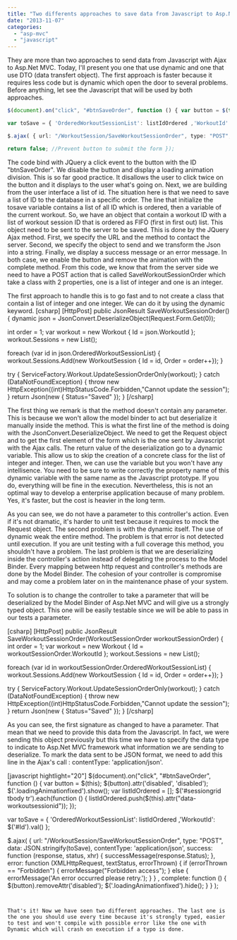 ```yaml
---
title: "Two differents approaches to save data from Javascript to Asp.Net MVC"
date: "2013-11-07"
categories: 
  - "asp-mvc"
  - "javascript"
---
```


They are more than two approaches to send data from Javascript with Ajax to Asp.Net MVC. Today, I'll present you one that use dynamic and one that use DTO (data transfert object). The first approach is faster because it requires less code but is dynamic which open the door to several problems. Before anything, let see the Javascript that will be used by both approaches.

```typescript
$(document).on("click", "#btnSaveOrder", function () { var button = $(this); $(button).attr('disabled', 'disabled'); $('.loadingAnimationfixed').show(); var listIdOrdered = \[\]; $('#sessiongrid tbody tr').each(function () { listIdOrdered.push($(this).attr("data-workoutsessionid")); });

var toSave = { 'OrderedWorkoutSessionList': listIdOrdered ,'WorkoutId': $('#Id').val() };

$.ajax( { url: "/WorkoutSession/SaveWorkoutSessionOrder", type: "POST", data: JSON.stringify(toSave), success: function (response, status, xhr) { successMessage(response.Status); }, error: function (XMLHttpRequest, textStatus, errorThrown) { if (errorThrown == "Forbidden") { errorMessage("Forbidden access"); } else { errorMessage('An error occurred please retry.'); } } , complete: function () { $(button).removeAttr('disabled'); $('.loadingAnimationfixed').hide(); } } );

return false; //Prevent button to submit the form }); 
``` 


The code bind with JQuery a click event to the button with the ID "btnSaveOrder". We disable the button and display a loading animation division. This is so far good practice. It disallows the user to click twice on the button and it displays to the user what's going on. Next, we are building from the user interface a list of id. The situation here is that we need to save a list of ID to the database in a specific order. The line that initialize the tosave variable contains a list of all ID which is ordered, then a variable of the current workout. So, we have an object that contain a workout ID with a list of workout session ID that is ordered as FIFO (first in first out) list. This object need to be sent to the server to be saved. This is done by the JQuery Ajax method. First, we specify the URL and the method to contact the server. Second, we specify the object to send and we transform the Json into a string. Finally, we display a success message or an error message. In both case, we enable the button and remove the animation with the complete method. From this code, we know that from the server side we need to have a POST action that is called SaveWorkoutSessionOrder which take a class with 2 properties, one is a list of integer and one is an integer.

The first approach to handle this is to go fast and to not create a class that contain a list of integer and one integer. We can do it by using the dynamic keyword. \[csharp\] \[HttpPost\] public JsonResult SaveWorkoutSessionOrder() { dynamic json = JsonConvert.DeserializeObject(Request.Form.Get(0));

int order = 1; var workout = new Workout { Id = json.WorkoutId }; workout.Sessions = new List<WorkoutSession>();

foreach (var id in json.OrderedWorkoutSessionList) { workout.Sessions.Add(new WorkoutSession { Id = id, Order = order++}); }

try { ServiceFactory.Workout.UpdateSessionOrderOnly(workout); } catch (DataNotFoundException) { throw new HttpException((int)HttpStatusCode.Forbidden,"Cannot update the session"); } return Json(new { Status="Saved" }); } \[/csharp\]

The first thing we remark is that the method doesn't contain any parameter. This is because we won't allow the model binder to act but deserialize it manually inside the method. This is what the first line of the method is doing with the JsonConvert.DeserializeObject. We need to get the Request object and to get the first element of the form which is the one sent by Javascript with the Ajax calls. The return value of the deserialization go to a dynamic variable. This allow us to skip the creation of a concrete class for the list of integer and integer. Then, we can use the variable but you won't have any intellisence. You need to be sure to write correctly the property name of this dynamic variable with the same name as the Javascript prototype. If you do, everything will be fine in the execution. Nevertheless, this is not an optimal way to develop a enterprise application because of many problem. Yes, it's faster, but the cost is heavier in the long term.

As you can see, we do not have a parameter to this controller's action. Even if it's not dramatic, it's harder to unit test because it requires to mock the Request object. The second problem is with the dynamic itself. The use of dynamic weak the entire method. The problem is that error is not detected until execution. If you are unit testing with a full coverage this method, you shouldn't have a problem. The last problem is that we are deserializing inside the controller's action instead of delegating the process to the Model Binder. Every mapping between http request and controller's methods are done by the Model Binder. The cohesion of your controller is compromise and may come a problem later on in the maintenance phase of your system.

To solution is to change the controller to take a parameter that will be deserialized by the Model Binder of Asp.Net MVC and will give us a strongly typed object. This one will be easily testable since we will be able to pass in our tests a parameter.

\[csharp\] \[HttpPost\] public JsonResult SaveWorkoutSessionOrder(WorkoutSessionOrder workoutSessionOrder) { int order = 1; var workout = new Workout { Id = workoutSessionOrder.WorkoutId }; workout.Sessions = new List<WorkoutSession>();

foreach (var id in workoutSessionOrder.OrderedWorkoutSessionList) { workout.Sessions.Add(new WorkoutSession { Id = id, Order = order++}); }

try { ServiceFactory.Workout.UpdateSessionOrderOnly(workout); } catch (DataNotFoundException) { throw new HttpException((int)HttpStatusCode.Forbidden,"Cannot update the session"); } return Json(new { Status="Saved" }); } \[/csharp\]

As you can see, the first signature as changed to have a parameter. That mean that we need to provide this data from the Javascript. In fact, we were sending this object previously but this time we have to specify the data type to indicate to Asp.Net MVC framework what information we are sending to deserialize. To mark the data sent to be JSON format, we need to add this line in the Ajax's call : contentType: 'application/json'.

\[javascript hightlight="20"\] $(document).on("click", "#btnSaveOrder", function () { var button = $(this); $(button).attr('disabled', 'disabled'); $('.loadingAnimationfixed').show(); var listIdOrdered = \[\]; $('#sessiongrid tbody tr').each(function () { listIdOrdered.push($(this).attr("data-workoutsessionid")); });

var toSave = { 'OrderedWorkoutSessionList': listIdOrdered ,'WorkoutId': $('#Id').val() };

$.ajax( { url: "/WorkoutSession/SaveWorkoutSessionOrder", type: "POST", data: JSON.stringify(toSave), contentType: 'application/json', success: function (response, status, xhr) { successMessage(response.Status); }, error: function (XMLHttpRequest, textStatus, errorThrown) { if (errorThrown == "Forbidden") { errorMessage("Forbidden access"); } else { errorMessage('An error occurred please retry.'); } } , complete: function () { $(button).removeAttr('disabled'); $('.loadingAnimationfixed').hide(); } } ); 
``` 


That's it! Now we have seen two different approaches. The last one is the one you should use every time because it's strongly typed, easier to test and won't compile with possible error like the one with Dynamic which will crash on execution if a typo is done.
